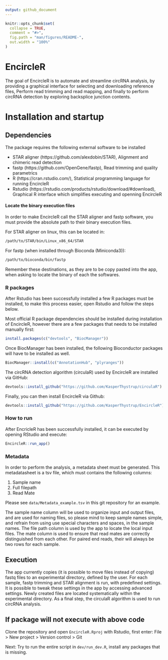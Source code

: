 ```yaml
---
output: github_document
---
```


<!-- README.md is generated from README.Rmd. Please edit that file -->

```r
knitr::opts_chunk$set(
  collapse = TRUE,
  comment = "#>",
  fig.path = "man/figures/README-",
  out.width = "100%"
)
```

# EncircleR

The goal of EncircleR is to automate and streamline circRNA analysis, by providing a graphical interface for selecting and downloading reference files, Perform read trimming and read mapping, and finally to perform circRNA detection by exploring backsplice junction contents.

# Installation and startup

## Dependencies
The package requires the following external software to be installed

 * STAR aligner (https://github.com/alexdobin/STAR), Alignment and chimeric read detection
 * fastp (https://github.com/OpenGene/fastp), Read trimming and quality parametrics
 * R (https://cran.rstudio.com/), Statistical programming language for running EncircleR
 * Rstudio (https://rstudio.com/products/rstudio/download/#download), Graphical R interface which simplifies executing and openning EncircleR

#### Locate the binary execution files
In order to make EncircleR call the STAR aligner and fastp software, you must provide the absolute path to their binary execution files.

For STAR aligner on linux, this can be located in:
```bash
/path/to/STAR/bin/Linux_x86_64/STAR
```

For fastp (when installed through Bioconda (Miniconda3)):
```bash
/path/to/bioconda/bin/fastp
```

Remember these destinations, as they are to be copy pasted into the app, when asking to locate the binary of each the softwares.

### R packages
After Rstudio has been successfully installed a few R packages must be installed, to make this process easier, open Rstudio and follow the steps below.

Most official R package dependencies should be installed during installation of EncircleR, however there are a few packages that needs to be installed manually first:
```r
install.packages(c("devtools", "BiocManager"))
```

Once BiocManager has been installed, the following Bioconductor packages will have to be installed as well.
```r
BiocManager::install(c("AnnotationHub", "plyranges"))
```


The circRNA detection algorithm (circulaR) used by EncircleR are installed via GitHub:
``` r
devtools::install_github("https://github.com/KasperThystrup/circulaR")
```

Finally, you can then install EncircleR via Github:
``` r
devtools::install_github("https://github.com/KasperThystrup/EncircleR")
```
### How to run

After EncricleR has been successfully installed, it can be executed by opening RStudio and execute:

```r
EncircleR::run_app()
```

### Metadata

In order to perform the analysis, a metadata sheet must be generated.
This metadatasheet is a tsv file, which must contains the following columns:

1. Sample name
2. Full filepath
3. Read Mate

Please see `data/Metadata_example.tsv` in this git repository for an example.

The sample name column will be used to organize input and output files, and are used for naming files, so please mind to keep sample names simple, and refrain from using use special characters and spaces, in the sample names. 
The file path column is used by the app to locate the local input files.
The mate column is used to ensure that read mates are correctly distinguished from each other. For paired end reads, their will always be two rows for each sample.

## Execution
The app currently copies (it is possible to move files instead of copying) fastq files to an experimental directory, defined by the user. For each sample, fastp trimming and STAR alignment is run, with predefined settings. It is possible to tweak these settings in the app by accessing advanced settings.
Newly created files are located systematically within the experimental directory.
As a final step, the circulaR algorithm is used to run circRNA analysis.

## If package will not execute with above code

Clone the repository and open `EncircleR.Rproj` with Rstudio, first enter:
 File > New project > Version control > Git

Next: Try to run the entire script in `dev/run_dev.R`, install any packages that is missing.